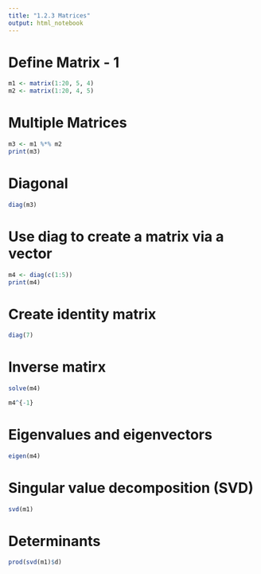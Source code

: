 ```yaml
---
title: "1.2.3 Matrices"
output: html_notebook
---
```



# Define Matrix - 1
```r
m1 <- matrix(1:20, 5, 4)
m2 <- matrix(1:20, 4, 5)
```


# Multiple Matrices
```r
m3 <- m1 %*% m2
print(m3)
```


# Diagonal
```r
diag(m3)
```


# Use diag to create a matrix via a vector
```r
m4 <- diag(c(1:5))
print(m4)
```


# Create identity matrix
```r
diag(7)
```


# Inverse matirx
```r
solve(m4)
```

```r
m4^{-1}
```


# Eigenvalues and eigenvectors
```r
eigen(m4)
```


# Singular value decomposition (SVD)
```r
svd(m1)
```


# Determinants
```r
prod(svd(m1)$d)
```

